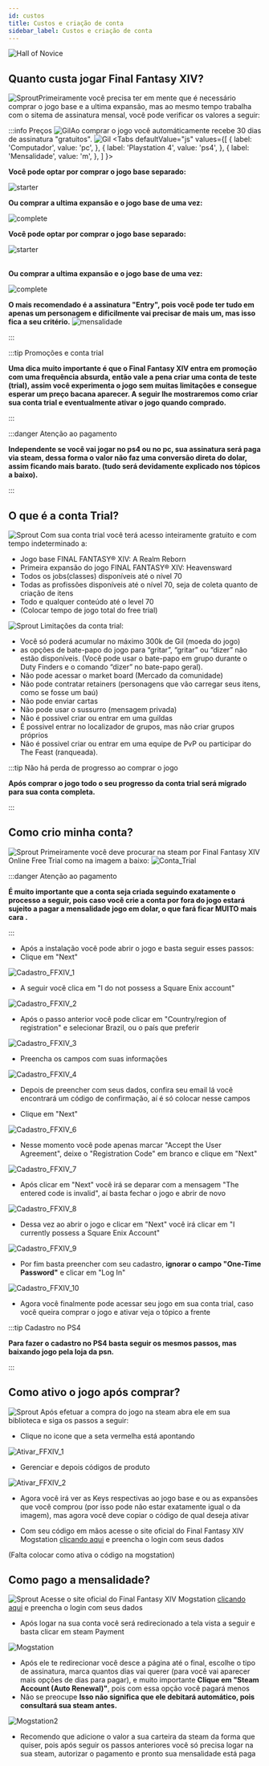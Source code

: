 ```yaml
---
id: custos
title: Custos e criação de conta
sidebar_label: Custos e criação de conta
---
```


![Hall of Novice](https://i.imgur.com/KTjReJB.png)

## Quanto custa jogar Final Fantasy XIV?

![Sprout](https://ffxiv.gamerescape.com/w/images/e/e4/Player24_Icon.png)Primeiramente você precisa ter em mente que é necessário comprar o jogo base e a ultima expansão, mas ao mesmo tempo trabalha com o sitema de assinatura mensal, você pode verificar os valores a seguir:


:::info Preços
![Gil](https://ffxiv.gamerescape.com/w/images/e/ee/Player35_Icon.png)Ao comprar o jogo você automáticamente recebe 30 dias de assinatura "gratuitos". ![Gil](https://ffxiv.gamerescape.com/w/images/e/ee/Player35_Icon.png)
<Tabs
  defaultValue="js"
  values={[
    { label: 'Computador', value: 'pc', },
    { label: 'Playstation 4', value: 'ps4', },
    { label: 'Mensalidade', value: 'm', },
  ]
}>
<TabItem value="pc">


**Você pode optar por comprar o jogo base separado:**

![starter](https://i.imgur.com/woO0JVL.png)

**Ou comprar a ultima expansão e o jogo base de uma vez:**

![complete](https://i.imgur.com/L4243NZ.png)
</TabItem>
<TabItem value="ps4">


**Você pode optar por comprar o jogo base separado:**

![starter](https://i.imgur.com/xZwqz9T.png)<br/><br/>

**Ou comprar a ultima expansão e o jogo base de uma vez:**

![complete](https://i.imgur.com/X6jTWnP.png)

</TabItem>
<TabItem value="m">

**O mais recomendado é a assinatura "Entry", pois você pode ter tudo em apenas um personagem e dificilmente vai precisar de mais um, mas isso fica a seu critério.**
![mensalidade](https://i.imgur.com/EPN5aQ1.png)

</TabItem>
</Tabs>
:::


:::tip Promoções e conta trial

**Uma dica muito importante é que o Final Fantasy XIV entra em promoção com uma frequência absurda, então vale a pena criar uma conta de teste (trial), assim você experimenta o jogo sem muitas limitações e consegue esperar um preço bacana aparecer. A seguir lhe mostraremos como criar sua conta trial e eventualmente ativar o jogo quando comprado.**


:::

:::danger Atenção ao pagamento

**Independente se você vai jogar no ps4 ou no pc, sua assinatura será paga via steam, dessa forma o valor não faz uma conversão direta do dolar, assim ficando mais barato. (tudo será devidamente explicado nos tópicos a baixo).**


:::


## O que é a conta Trial?

![Sprout](https://ffxiv.gamerescape.com/w/images/e/e4/Player24_Icon.png) Com sua conta trial você terá acesso inteiramente gratuito e com tempo indeterminado a:

- Jogo base FINAL FANTASY® XIV: A Realm Reborn
- Primeira expansão do jogo FINAL FANTASY® XIV: Heavensward
- Todos os jobs(classes) disponíveis até o nível 70 
- Todas as profissões disponíveis até o nível 70, seja de coleta quanto de criação de itens
- Todo e qualquer conteúdo até o level 70
- (Colocar tempo de jogo total do free trial)

![Sprout](https://ffxiv.gamerescape.com/w/images/e/e4/Player24_Icon.png) Limitações da conta trial:

- Você só poderá acumular no máximo 300k de Gil (moeda do jogo)
- as opções de bate-papo do jogo para “gritar”, “gritar” ou “dizer” não estão disponíveis. (Você pode usar o bate-papo em grupo durante o Duty Finders e o comando “dizer” no bate-papo geral).
- Não pode acessar o market board (Mercado da comunidade)
- Não pode contratar retainers (personagens que vão carregar seus itens, como se fosse um baú)
- Não pode enviar cartas
- Não pode usar o sussurro (mensagem privada)
- Não é possivel criar ou entrar em uma guildas
- É possivel entrar no localizador de grupos, mas não criar grupos próprios
- Não é possivel criar ou entrar em uma equipe de PvP ou participar do The Feast (ranqueada).

:::tip Não há perda de progresso ao comprar o jogo

**Após comprar o jogo todo o seu progresso da conta trial será migrado para sua conta completa.**


:::

## Como crio minha conta?
![Sprout](https://ffxiv.gamerescape.com/w/images/e/e4/Player24_Icon.png) Primeiramente você deve procurar na steam por Final Fantasy XIV Online Free Trial como na imagem a baixo:
![Conta_Trial](https://i.imgur.com/fItPOo5.png)

:::danger Atenção ao pagamento

**É muito importante que a conta seja criada seguindo exatamente o processo a seguir, pois caso você crie a conta por fora do jogo estará sujeito a pagar a mensalidade jogo em dolar, o que fará ficar MUITO mais cara .**


:::

- Após a instalação você pode abrir o jogo e basta seguir esses passos:
- Clique em "Next"

![Cadastro_FFXIV_1](https://i.imgur.com/S1h1iQL.png)

- A seguir você clica em "I do not possess a Square Enix account"

![Cadastro_FFXIV_2](https://i.imgur.com/InlJQ1Q.png)

- Após o passo anterior você pode clicar em "Country/region of registration" e selecionar Brazil, ou o país que preferir

![Cadastro_FFXIV_3](https://i.imgur.com/aIxCv9k.png)

- Preencha os campos com suas informações

![Cadastro_FFXIV_4](https://i.imgur.com/jqPrRbr.png)

- Depois de preencher com seus dados, confira seu email lá você encontrará um código de confirmação, aí é só colocar nesse campos



- Clique em "Next"

![Cadastro_FFXIV_6](https://i.imgur.com/Zip6MI3.png)

- Nesse momento você pode apenas marcar "Accept the User Agreement", deixe o "Registration Code" em branco e clique em "Next"

![Cadastro_FFXIV_7](https://i.imgur.com/kGquS6e.png)

- Após clicar em "Next" você irá se deparar com a mensagem "The entered code is invalid", aí basta fechar o jogo e abrir de novo

![Cadastro_FFXIV_8](https://i.imgur.com/pk3UqdQ.png)

- Dessa vez ao abrir o jogo e clicar em "Next" você irá clicar em "I currently possess a Square Enix Account" 

![Cadastro_FFXIV_9](https://i.imgur.com/sM8ovSV.png)

- Por fim basta preencher com seu cadastro, **ignorar o campo "One-Time Password"** e clicar em "Log In"

![Cadastro_FFXIV_10](https://i.imgur.com/NAcY8U5.png)

- Agora você finalmente pode acessar seu jogo em sua conta trial, caso você queira comprar o jogo e ativar veja o tópico a frente

:::tip Cadastro no PS4

**Para fazer o cadastro no PS4 basta seguir os mesmos passos, mas baixando jogo pela loja da psn.**


:::

## Como ativo o jogo após comprar?

![Sprout](https://ffxiv.gamerescape.com/w/images/e/e4/Player24_Icon.png) Após efetuar a compra do jogo na steam abra ele em sua biblioteca e siga os passos a seguir:

- Clique no icone que a seta vermelha está apontando

![Ativar_FFXIV_1](https://i.imgur.com/hWVqYh1.png)

- Gerenciar e depois códigos de produto 

![Ativar_FFXIV_2](https://i.imgur.com/emtBK5i.png)

- Agora você irá ver as Keys respectivas ao jogo base e ou as expansões que você comprou (por isso pode não estar exatamente igual o da imagem), mas agora você deve copiar o código de qual deseja ativar



- Com seu código em mãos acesse o site oficial do Final Fantasy XIV Mogstation [clicando aqui](https://www.google.com/url?sa=t&rct=j&q=&esrc=s&source=web&cd=&cad=rja&uact=8&ved=2ahUKEwif6N2wscHzAhXCFbkGHSBvCMAQFnoECA4QAQ&url=https%3A%2F%2Fsecure.square-enix.com%2Foauth%2Foa%2Foauthlogin%253Fresponse_type%253Dcode%2526redirect_uri%253Dhttps%25253A%25252F%25252Fsecure.square-enix.com%25252Faccount%25252Fapp%25252Fsvc%25252Ftop%25253Frequest%25253Dmogstation%2526client_id%253Dffxiv_mog%2526alar%253D1%2526lang%253Den-us%2526facflg%253D1&usg=AOvVaw2FvNYHJP-8soscEt3SKW9E) e preencha o login com seus dados

(Falta colocar como ativa o código na mogstation)


## Como pago a mensalidade?

![Sprout](https://ffxiv.gamerescape.com/w/images/e/e4/Player24_Icon.png) Acesse o site oficial do Final Fantasy XIV Mogstation [clicando aqui](https://www.google.com/url?sa=t&rct=j&q=&esrc=s&source=web&cd=&cad=rja&uact=8&ved=2ahUKEwif6N2wscHzAhXCFbkGHSBvCMAQFnoECA4QAQ&url=https%3A%2F%2Fsecure.square-enix.com%2Foauth%2Foa%2Foauthlogin%253Fresponse_type%253Dcode%2526redirect_uri%253Dhttps%25253A%25252F%25252Fsecure.square-enix.com%25252Faccount%25252Fapp%25252Fsvc%25252Ftop%25253Frequest%25253Dmogstation%2526client_id%253Dffxiv_mog%2526alar%253D1%2526lang%253Den-us%2526facflg%253D1&usg=AOvVaw2FvNYHJP-8soscEt3SKW9E) e preencha o login com seus dados

- Após logar na sua conta você será redirecionado a tela vista a seguir e basta clicar em steam Payment

![Mogstation](https://i.imgur.com/oiNUhsE.png)

- Após ele te redirecionar você desce a página até o final, escolhe o tipo de assinatura, marca quantos dias vai querer (para você vai aparecer mais opções de dias para pagar), e muito importante **Clique em "Steam Account (Auto Renewal)"**, pois com essa opção você pagará menos
- Não se preocupe **Isso não significa que ele debitará automático, pois consultará sua steam antes.**

![Mogstation2](https://i.imgur.com/w9wgaEe.png)

- Recomendo que adicione o valor a sua carteira da steam da forma que quiser, pois após seguir os passos anteriores você só precisa logar na sua steam, autorizar o pagamento e pronto sua mensalidade está paga


